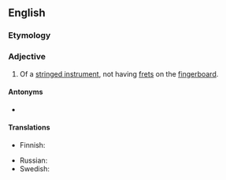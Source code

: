 ==English==

===Etymology===
{{suffix|en|fret|less}}

===Adjective===
{{en-adj|-}}

# Of a [[stringed instrument]], not having [[fret]]s on the [[fingerboard]].

====Antonyms====
* {{l|en|fretted}}

====Translations====
{{trans-top|having no frets}}
* Finnish: {{t|fi|otenauhaton}}
{{trans-mid}}
* Russian: {{t+|ru|безладовый}}
* Swedish: {{t|sv|bandlös}}
{{trans-bottom}}